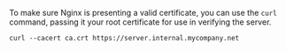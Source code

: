 To make sure Nginx is presenting a valid certificate, you can use the `curl` command, passing it your root certificate for use in verifying the server.

```shell
curl --cacert ca.crt https://server.internal.mycompany.net
```
